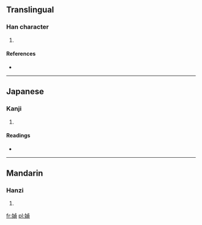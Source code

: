 ==Translingual==

===Han character===
{{Han char|rn=38|rad=女|as=09|sn=12|four=5148<sub>6</sub>|canj=女卜月金 (VYBC)}}

# {{defn|Han|sort=女09}}

====References====
* {{Han ref|kx=0267.140|dkj=06519|hdz=21064.180|uh=5A9C|ud=23196|bh=D8CC|bd=55500}}

----

==Japanese==

===Kanji===
{{ja-kanji|grade=|rs=女09}}

# {{defn|lang=ja|sort=女09}}

====Readings====
* {{ja-readings|on=[[てい]] (tei), [[ちょう]] (chō)|kun=[[あざな]] (azana)}}

----

==Mandarin==

===Hanzi===
{{cmn-hanzi|pin=[[dì]] ([[di4]]), [[zhēn]] ([[zhen1]])|wg=ti<sup>4</sup>, chen<sup>1</sup>}}

# {{defn|lang=cmn|sort=女09}}

[[fr:媜]]
[[pl:媜]]